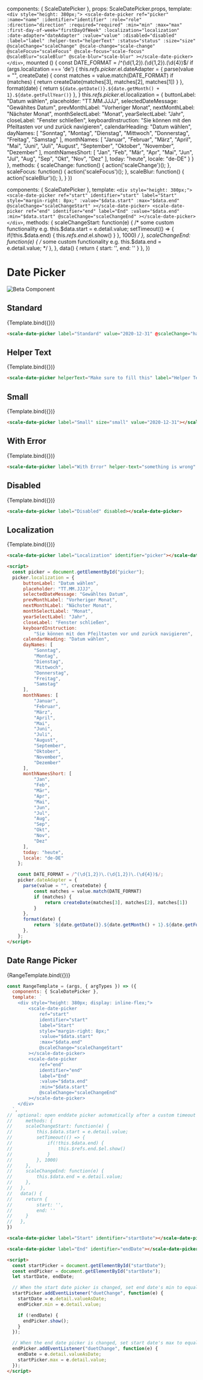 
<Meta
  title="Components/Date Picker"
  component={ScaleDatePicker}
  argTypes={{}}
/>

  components: { ScaleDatePicker },
  props: ScaleDatePicker.props,
  template: `
    <div style="height: 380px;">
        <scale-date-picker
            ref="picker"
            :name="name"
            :identifier="identifier"
            :role="role"
            :direction="direction"
            :required="required"
            :min="min"
            :max="max"
            :first-day-of-week="firstDayOfWeek"
            :localization="localization"
            :date-adapter="dateAdapter"
            :value="value"
            :disabled="disabled"
            :label="label"
            :helper-text="helperText"
            :status="status"
            :size="size"
            @scaleChange="scaleChange"
            @scale-change="scale-change"
            @scaleFocus="scaleFocus"
            @scale-focus="scale-focus"
            @scaleBlur="scaleBlur"
            @scale-blur="scale-blur"
            ></scale-date-picker>
    </div>
  `,
  mounted () {
      const DATE_FORMAT = /^(\d{1,2})\.(\d{1,2})\.(\d{4})$/
      if (args.localization === 'de') {
          this.$refs.picker.$el.dateAdapter = {
              parse(value = "", createDate) {
                  const matches = value.match(DATE_FORMAT)
                  if (matches) {
                      return createDate(matches[3], matches[2], matches[1])
                  }
              },
              format(date) {
                  return `${date.getDate()}.${date.getMonth() + 1}.${date.getFullYear()}`
              },
          }
          this.$refs.picker.$el.localization = {
              buttonLabel: "Datum wählen",
              placeholder: "TT.MM.JJJJ",
              selectedDateMessage: "Gewähltes Datum",
              prevMonthLabel: "Vorheriger Monat",
              nextMonthLabel: "Nächster Monat",
              monthSelectLabel: "Monat",
              yearSelectLabel: "Jahr",
              closeLabel: "Fenster schließen",
              keyboardInstruction:
                  "Sie können mit den Pfeiltasten vor und zurück navigieren",
              calendarHeading: "Datum wählen",
              dayNames: [
                  "Sonntag",
                  "Montag",
                  "Dienstag",
                  "Mittwoch",
                  "Donnerstag",
                  "Freitag",
                  "Samstag"
              ],
              monthNames: [
                  "Januar",
                  "Februar",
                  "März",
                  "April",
                  "Mai",
                  "Juni",
                  "Juli",
                  "August",
                  "September",
                  "Oktober",
                  "November",
                  "Dezember"
              ],
              monthNamesShort: [
                  "Jan",
                  "Feb",
                  "Mär",
                  "Apr",
                  "Mai",
                  "Jun",
                  "Jul",
                  "Aug",
                  "Sep",
                  "Okt",
                  "Nov",
                  "Dez"
              ],
              today: "heute",
              locale: "de-DE"
          }
      }
  },
  methods: {
    scaleChange: function() {
      action('scaleChange')();
    },
    scaleFocus: function() {
        action('scaleFocus')();
    },
    scaleBlur: function() {
      action('scaleBlur')();
    },
  }
})


  components: { ScaleDatePicker },
  template: `
    <div style="height: 380px;">
        <scale-date-picker
            ref="start"
            identifier="start"
            label="Start"
            style="margin-right: 8px;"
            :value="$data.start"
            :max="$data.end"
            @scaleChange="scaleChangeStart"
        ></scale-date-picker>
        <scale-date-picker
            ref="end"
            identifier="end"
            label="End"
            :value="$data.end"
            :min="$data.start"
            @scaleChange="scaleChangeEnd"
        ></scale-date-picker>
    </div>
  `,
  methods: {
    scaleChangeStart: function(e) {
        /* some custom functionality e.g.
        this.$data.start = e.detail.value;
        setTimeout(() => {
            if(!this.$data.end) {
                this.$refs.end.$el.show()
            }
        }, 1000) */
    },
    scaleChangeEnd: function(e) {
        /* some custom functionality e.g.
        this.$data.end = e.detail.value;
        */
    },
  },
  data() {
    return {
        start: '',
        end: ''
    }
  },
})


<div style={{display: 'inline-flex', alignItems: 'center', justifyContent: 'space-between', width: '100%'}}>
    <h1>Date Picker</h1>
    <img src="assets/beta.png" alt="Beta Component" />
</div>

## Standard

<Canvas withSource="none">
  <Story
    name="Standard"
    args={{
        value: '2020-12-31',
        label: 'Standard'
    }}
  >
    {Template.bind({})}
  </Story>
</Canvas>

<ArgsTable story="Standard" icon="SVG-PATH" />


```html
<scale-date-picker label="Standard" value="2020-12-31" @scaleChange="handleChange" @scaleFocus="handleFocus" @scaleBlur="handleBlur"></scale-date-picker>
```


## Helper Text

<Canvas withSource="none">
    <Story
        name="Helper Text"
        args={{
            value: '2020-12-31',
            label: "Helper Text",
            helperText: "Make sure to fill this",
        }}
    >
        {Template.bind({})}
    </Story>
</Canvas>


```html
<scale-date-picker helperText="Make sure to fill this" label="Helper Text" value="2020-12-31"></scale-date-picker>
```


## Small

<Canvas withSource="none">
    <Story
        name="Small"
        args={{
            value: '2020-12-31',
            label: "Small",
            size: "small"
        }}
    >
        {Template.bind({})}
    </Story>
</Canvas>


```html
<scale-date-picker label="Small" size="small" value="2020-12-31"></scale-date-picker>
```


## With Error

<Canvas withSource="none">
    <Story
        name="With Error"
        args={{
            label: "With Error",
            status: "error",
            helperText: "something is wrong",
        }}
    >
        {Template.bind({})}
    </Story>
</Canvas>


```html
<scale-date-picker label="With Error" helper-text="something is wrong" status="error" value="2020-12-31"></scale-date-picker>
```

## Disabled

<Canvas withSource="none">
    <Story
        name="Disabled"
        args={{
            label: "Disabled",
            disabled: true,
        }}
    >
        {Template.bind({})}
    </Story>
</Canvas>


```html
<scale-date-picker label="Disabled" disabled></scale-date-picker>
```


## Localization

<Canvas withSource="none">
    <Story
        name="Localization"
        args={{
            label: "Localization",
            localization: 'de'
        }}
    >
        {Template.bind({})}
    </Story>
</Canvas>

```html
<scale-date-picker label="Localization" identifier="picker"></scale-date-picker>

<script>
  const picker = document.getElementById("picker");
  picker.localization = {
      buttonLabel: "Datum wählen",
      placeholder: "TT.MM.JJJJ",
      selectedDateMessage: "Gewähltes Datum",
      prevMonthLabel: "Vorheriger Monat",
      nextMonthLabel: "Nächster Monat",
      monthSelectLabel: "Monat",
      yearSelectLabel: "Jahr",
      closeLabel: "Fenster schließen",
      keyboardInstruction:
          "Sie können mit den Pfeiltasten vor und zurück navigieren",
      calendarHeading: "Datum wählen",
      dayNames: [
          "Sonntag",
          "Montag",
          "Dienstag",
          "Mittwoch",
          "Donnerstag",
          "Freitag",
          "Samstag"
      ],
      monthNames: [
          "Januar",
          "Februar",
          "März",
          "April",
          "Mai",
          "Juni",
          "Juli",
          "August",
          "September",
          "Oktober",
          "November",
          "Dezember"
      ],
      monthNamesShort: [
          "Jan",
          "Feb",
          "Mär",
          "Apr",
          "Mai",
          "Jun",
          "Jul",
          "Aug",
          "Sep",
          "Okt",
          "Nov",
          "Dez"
      ],
      today: "heute",
      locale: "de-DE"
    };

    const DATE_FORMAT = /^(\d{1,2})\.(\d{1,2})\.(\d{4})$/;
    picker.dateAdapter = {
      parse(value = "", createDate) {
          const matches = value.match(DATE_FORMAT)
          if (matches) {
              return createDate(matches[3], matches[2], matches[1])
          }
      },
      format(date) {
          return `${date.getDate()}.${date.getMonth() + 1}.${date.getFullYear()}`
      },
    };
</script>
```


## Date Range Picker

<Canvas withSource="none">
    <Story
        name="Date Range Picker"
    >
        {RangeTemplate.bind({})}
    </Story>
</Canvas>


```js
const RangeTemplate = (args, { argTypes }) => ({
  components: { ScaleDatePicker },
  template: `
    <div style="height: 380px; display: inline-flex;">
        <scale-date-picker
            ref="start"
            identifier="start"
            label="Start"
            style="margin-right: 8px;"
            :value="$data.start"
            :max="$data.end"
            @scaleChange="scaleChangeStart"
        ></scale-date-picker>
        <scale-date-picker
            ref="end"
            identifier="end"
            label="End"
            :value="$data.end"
            :min="$data.start"
            @scaleChange="scaleChangeEnd"
        ></scale-date-picker>
    </div>
  `,
//  optional: open enddate picker automatically after a custom timeout
//     methods: {
//     scaleChangeStart: function(e) {
//         this.$data.start = e.detail.value;
//         setTimeout(() => {
//             if(!this.$data.end) {
//                 this.$refs.end.$el.show()
//             }
//         }, 1000)
//     },
//     scaleChangeEnd: function(e) {
//         this.$data.end = e.detail.value;
//     },
//   },
//   data() {
//     return {
//         start: '',
//         end: ''
//     }
//   }, 
})
```

```html
<scale-date-picker label="Start" identifier="startDate"></scale-date-picker>

<scale-date-picker label="End" identifier="endDate"></scale-date-picker>

<script>
  const startPicker = document.getElementById("startDate");
  const endPicker = document.getElementById("startDate");
  let startDate, endDate;

  // When the start date picker is changed, set end date's min to equal date
  startPicker.addEventListener("duetChange", function(e) {
    startDate = e.detail.valueAsDate;
    endPicker.min = e.detail.value;

    if (!endDate) {
      endPicker.show();
    }
  });

  // When the end date picker is changed, set start date's max to equal date
  endPicker.addEventListener("duetChange", function(e) {
    endDate = e.detail.valueAsDate;
    startPicker.max = e.detail.value;
  });
</script>
```
